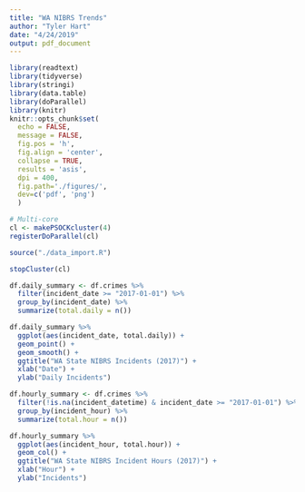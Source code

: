 ```yaml
---
title: "WA NIBRS Trends"
author: "Tyler Hart"
date: "4/24/2019"
output: pdf_document
---
```


```r
library(readtext)
library(tidyverse)
library(stringi)
library(data.table)
library(doParallel)
library(knitr)
knitr::opts_chunk$set(
  echo = FALSE, 
  message = FALSE,
  fig.pos = 'h',
  fig.align = 'center',
  collapse = TRUE,
  results = 'asis',
  dpi = 400,
  fig.path='./figures/',
  dev=c('pdf', 'png')
  )

# Multi-core
cl <- makePSOCKcluster(4)
registerDoParallel(cl)

source("./data_import.R")

stopCluster(cl)
```

```r
df.daily_summary <- df.crimes %>%
  filter(incident_date >= "2017-01-01") %>%
  group_by(incident_date) %>%
  summarize(total.daily = n())

df.daily_summary %>% 
  ggplot(aes(incident_date, total.daily)) +
  geom_point() +
  geom_smooth() +
  ggtitle("WA State NIBRS Incidents (2017)") +
  xlab("Date") +
  ylab("Daily Incidents")
```

```r
df.hourly_summary <- df.crimes %>%
  filter(!is.na(incident_datetime) & incident_date >= "2017-01-01") %>%
  group_by(incident_hour) %>%
  summarize(total.hour = n())

df.hourly_summary %>% 
  ggplot(aes(incident_hour, total.hour)) +
  geom_col() +
  ggtitle("WA State NIBRS Incident Hours (2017)") +
  xlab("Hour") +
  ylab("Incidents")
```
